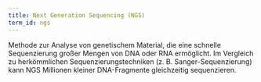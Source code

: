 ```yaml
---
title: Next Generation Sequencing (NGS)
term_id: ngs
---
```


Methode zur Analyse von genetischem Material, die eine schnelle Sequenzierung großer Mengen von DNA oder RNA ermöglicht. Im Vergleich zu herkömmlichen Sequenzierungstechniken (z. B. Sanger-Sequenzierung) kann NGS Millionen kleiner DNA-Fragmente gleichzeitig sequenzieren.
